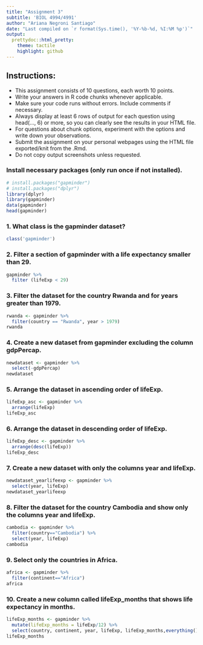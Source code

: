 ```yaml
---
title: "Assignment 3"
subtitle: 'BIOL 4994/4991'
author: "Ariana Negroni Santiago"
date: "Last compiled on `r format(Sys.time(), '%Y-%b-%d, %I:%M %p')`"
output:
  prettydoc::html_pretty:
    theme: tactile
    highlight: github
---
```

## Instructions:   
- This assignment consists of 10 questions, each worth 10 points.   
- Write your answers in R code chunks whenever applicable.   
- Make sure your code runs without errors. Include comments if necessary.   
- Always display at least 6 rows of output for each question using head(…, 6) or more, so you can clearly see the results in your HTML file.    
- For questions about chunk options, experiment with the options and write down your observations.   
- Submit the assignment on your personal webpages using the HTML file exported/knit from the .Rmd.    
- Do not copy output screenshots unless requested.   

### Install necessary packages (only run once if not installed). 

```r
# install.packages("gapminder")
# install.packages("dplyr")
library(dplyr)
library(gapminder)
data(gapminder)
head(gapminder)
```

### 1. What class is the gapminder dataset? 

```r
class('gapminder')
```

### 2. Filter a section of gapminder with a life expectancy smaller than 29. 

```r
gapminder %>%
  filter (lifeExp < 29)
```

### 3. Filter the dataset for the country Rwanda and for years greater than 1979. 

```r
rwanda <- gapminder %>%
  filter(country == "Rwanda", year > 1979)
rwanda
```

### 4. Create a new dataset from gapminder excluding the column gdpPercap. 

```r
newdataset <- gapminder %>% 
  select(-gdpPercap)
newdataset
```

### 5. Arrange the dataset in ascending order of lifeExp.

```r
lifeExp_asc <- gapminder %>% 
  arrange(lifeExp)
lifeExp_asc
```


### 6. Arrange the dataset in descending order of lifeExp.

```r
lifeExp_desc <- gapminder %>% 
  arrange(desc(lifeExp))
lifeExp_desc
```

### 7. Create a new dataset with only the columns year and lifeExp.

```r
newdataset_yearlifeexp <- gapminder %>% 
  select(year, lifeExp)
newdataset_yearlifeexp
```

### 8. Filter the dataset for the country Cambodia and show only the columns year and lifeExp. 

```r
cambodia <- gapminder %>% 
  filter(country=="Cambodia") %>% 
  select(year, lifeExp)
cambodia
```

### 9. Select only the countries in Africa.
```r
africa <- gapminder %>% 
  filter(continent=="Africa")
africa
```

### 10. Create a new column called lifeExp_months that shows life expectancy in months. 

```r
lifeExp_months <- gapminder %>% 
  mutate(lifeExp_months = lifeExp/12) %>% 
  select(country, continent, year, lifeExp, lifeExp_months,everything())
lifeExp_months
```

 

